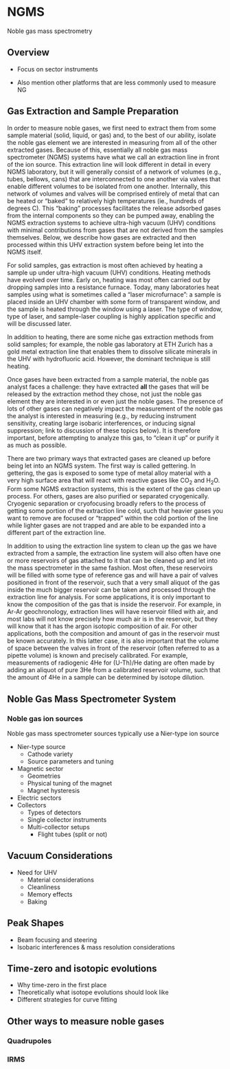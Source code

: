 # NGMS

Noble gas mass spectrometry

## Overview

* Focus on sector instruments

* Also mention other platforms that are less commonly used to measure NG

## Gas Extraction and Sample Preparation

In order to measure noble gases, we first need to extract them from some sample material (solid, liquid, or gas) and, to the best of our ability, isolate the noble gas element we are interested in measuring from all of the other extracted gases. Because of this, essentially all noble gas mass spectrometer (NGMS) systems have what we call an extraction line in front of the ion source. This extraction line will look different in detail in every NGMS laboratory, but it will generally consist of a network of volumes (e.g., tubes, bellows, cans) that are interconnected to one another via valves that enable different volumes to be isolated from one another. Internally, this network of volumes and valves will be comprised entirely of metal that can be heated or "baked" to relatively high temperatures (ie., hundreds of degrees C). This "baking" processes facilitates the release adsorbed gases from the internal components so they can be pumped  away, enabling the NGMS extraction systems to achieve ultra-high vacuum (UHV) conditions with minimal contributions from gases that are not derived from the samples themselves. Below, we describe how gases are extracted and then processed within this UHV extraction system before being let into the NGMS itself.

For solid samples, gas extraction is most often achieved by heating a sample up under ultra-high vacuum (UHV) conditions. Heating methods have evolved over time. Early on, heating was most often carried out by dropping samples into a resistance furnace. Today, many laboratories heat samples using what is sometimes called a "laser microfurnace": a sample is placed inside an UHV chamber with some form of transparent window, and the sample is heated through the window using a laser. The type of window, type of laser, and sample-laser coupling is highly application specific and will be discussed later. 

In addition to heating, there are some niche gas extraction methods from solid samples; for example, the noble gas laboratory at ETH Zurich has a gold metal extraction line that enables them to dissolve silicate minerals in the UHV with hydrofluoric acid. However, the dominant technique is still heating.

<!---
I don't really know much about how water or gas samples would be treated at this stage so someone else should write this!
--->

Once gases have been extracted from a sample material, the noble gas analyst faces a challenge: they have extracted **all** the gases that will be released by the extraction method they chose, not just the noble gas element they are interested in or even just the noble gases. The presence of lots of other gases can negatively impact the measurement of the noble gas the analyst is interested in measuring (e.g., by reducing instrument sensitivity, creating large isobaric interferences, or inducing signal suppression; link to discussion of these topics below). It is therefore important, before attempting to analyze this gas, to "clean it up" or purify it as much as possible. 

There are two primary ways that extracted gases are cleaned up before being let into an NGMS system. The first way is called gettering. In gettering, the gas is exposed to some type of metal alloy material with a very high surface area that will react with reactive gases like CO${_2}$ and H${_2}$O. Form some NGMS extraction systems, this is the extent of the gas clean up process. For others, gases are also purified or separated cryogenically. Cryogenic separation or cryofocusing broadly refers to the process of getting some portion of the extraction line cold, such that heavier gases you want to remove are focused or "trapped" within the cold portion of the line while lighter gases are not trapped and are able to be expanded into a different part of the extraction line.

In addition to using the extraction line system to clean up the gas we have extracted from a sample, the extraction line system will also often have one or more reservoirs of gas attached to it that can be cleaned up and let into the mass spectrometer in the same fashion. Most often, these reservoirs will be filled with some type of reference gas and will have a pair of valves positioned in front of the reservoir, such that a very small aliquot of the gas inside the much bigger reservoir can be taken and processed through the extraction line for analysis. For some applications, it is only important to know the composition of the gas that is inside the reservoir. For example, in Ar-Ar geochronology, extraction lines will have reservoir filled with air, and most labs will not know precisely how much air is in the reservoir, but they will know that it has the argon isotopic composition of air. For other applications, both the composition and amount of gas in the reservoir must be known accurately. In this latter case, it is also important that the volume of space between the valves in front of the reservoir (often referred to as a pipette volume) is known and precisely calibrated. For example, measurements of radiogenic 4He for (U-Th)/He dating are often made by adding an aliquot of pure 3He from a calibrated reservoir volume, such that the amount of 4He in a sample can be determined by isotope dilution.

<!---
Outline of this section
* Generic processes of cleaning up a sample
    - actual gas extraction
    - valves
        - manual
        - automated
    - gas cleanup
        - gettering
        - cryogenic separation
    - isotope dilution
    - gas standards and how to prepare them
        - depletion
    -volume considerations (& design)
--->

## Noble Gas Mass Spectrometer System

### Noble gas ion sources

Noble gas mass spectrometer sources typically use a Nier-type ion source



* Nier-type source
    - Cathode variety
    - Source parameters and tuning
* Magnetic sector
    - Geometries
    - Physical tuning of the magnet
    - Magnet hysteresis
* Electric sectors
* Collectors
    - Types of detectors 
    - Single collector instruments
    - Multi-collector setups
        - Flight tubes (split or not)

## Vacuum Considerations

* Need for UHV
    - Material considerations
    - Cleanliness
    - Memory effects
    - Baking

## Peak Shapes

* Beam focusing and steering
* Isobaric interferences & mass resolution considerations

## Time-zero and isotopic evolutions

* Why time-zero in the first place
* Theoretically what isotope evolutions should look like
* Different strategies for curve fitting

## Other ways to measure noble gases

### Quadrupoles

### IRMS